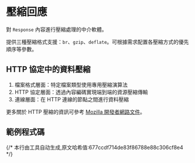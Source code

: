 # 壓縮回應

對 `Response` 內容進行壓縮處理的中介軟體。

提供三種壓縮格式支援：`br`、`gzip`、`deflate`。可根據需求配置各壓縮方式的優先順序等參數。

## HTTP 協定中的資料壓縮

1. 檔案格式層面：特定檔案類型使用專用壓縮演算法
2. HTTP 協定層面：透過內容編碼實現端到端的資源壓縮傳輸
3. 連線層面：在 HTTP 連線的節點之間進行資料壓縮

更多關於 HTTP 壓縮的資訊可參考 [Mozilla 開發者網路文件](https://developer.mozilla.org/zh-TW/docs/Web/HTTP/Guides/Compression)。

## 範例程式碼


<Tabs>
  <Tab label="main.rs">
    <CompressionCode/>
  </Tab>
  <Tab label="Cargo.toml">
    <CompressionCargoCode/>
  </Tab>
</Tabs>
{/* 本行由工具自动生成,原文哈希值:677ccdf714de83f86788e88c306cf8e4 */}